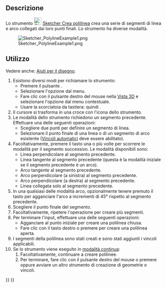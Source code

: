 <languages/>

{{Docnav/it
|[[Sketcher_CreatePoint/it|Punto]]
|[[Sketcher_CreateLine/it|Linea]]
|[[Sketcher_Workbench/it|Sketcher]]
|IconL=Sketcher_CreatePoint.svg
|IconR=Sketcher_CreateLine.svg
|IconC=Workbench_Sketcher.svg
}}

{{GuiCommand/it
|Name=Sketcher CreatePolyline
|Name/it=Sketcher Crea polilinea
|MenuLocation=Schizzo → Geometrie Sketcher → Crea polilinea
|Workbenches=[[Sketcher_Workbench/it|Sketcher]]
|SeeAlso=[[Sketcher_CreateLine/it|Sketcher Linea]]
}}

<span id="Description"></span>
==Descrizione==

Lo strumento [[Image:Sketcher_CreatePolyline.svg|24px]] [[Sketcher_CreatePolyline/it|Sketcher Crea polilinea]] crea una serie di segmenti di linea e arco collegati dai loro punti finali. Lo strumento ha diverse modalità.

[[Image:Sketcher_PolylineExample1.png]]

{{Caption|La polilinea inizia con una linea, un arco tangente, un arco perpendicolare quindi una linea tangente.}}

<span id="Usage"></span>
==Utilizzo==

Vedere anche: [[Sketcher_Workbench/it#Drawing_aids|Aiuti per il disegno]].

# Esistono diversi modi per richiamare lo strumento:
#* Premere il pulsante {{Button|[[Image:Sketcher_CreatePolyline.svg|16px]] [[Sketcher_CreatePolyline/it|Crea polilinea]]}}.
#* Selezionare l'opzione {{MenuCommand|Schizzo → Geometrie Sketcher → [[Image:Sketcher_CreatePolyline.svg|16px]] Crea polilinea}} dal menu.
#* Fare clic con il pulsante destro del mouse nella [[3D_view/it|Vista 3D]] e selezionare l'opzione {{MenuCommand|[[Image:Sketcher_CreatePolyline.svg|16px]] Crea polilinea}} dal menu contestuale.
#* Usare la scorciatoia da tastiera: {{KEY|G}} quindi {{KEY|M}}.
# Il cursore si trasforma in una croce con l'icona dello strumento.
# Le modalità dello strumento richiedono un segmento precedente. Effettuare una delle seguenti operazioni:
#* Scegliere due punti per definire un segmento di linea.
#* Selezionare il punto finale di una linea o di un segmento di arco esistente ([[Sketcher_Workbench/it#Auto_constraints|Vincoli automatici]] deve essere abilitato).
# Facoltativamente, premere il tasto {{KEY|M}} una o più volte per scorrere le modalità per il segmento successivo. Le modalità disponibili sono:
#* Linea perpendicolare al segmento precedente.
#* Linea tangente al segmento precedente (questa è la modalità iniziale se il segmento precedente è un arco).
#* Arco tangente al segmento precedente.
#* Arco perpendicolare (a sinistra) al segmento precedente.
#* Arco perpendicolare (a destra) al segmento precedente.
#* Linea collegata solo al segmento precedente.
# In una qualsiasi delle modalità arco, opzionalmente tenere premuto il tasto {{KEY|Ctrl}} per agganciare l'arco a incrementi di 45° rispetto al segmento precedente.
# Scegliere il punto finale del segmento.
# Facoltativamente, ripetere l'operazione per creare più segmenti.
# Per terminare l'input, effettuare una delle seguenti operazioni:
#* Agganciare al punto iniziale per creare una polilinea chiusa.
#* Fare clic con il tasto destro o premere {{KEY|Esc}} per creare una polilinea aperta.
# I segmenti della polilinea sono stati creati e sono stati aggiunti i vincoli applicabili.
# Se lo strumento viene eseguito in [[Sketcher_Workbench/it#Continue_modes|modalità continua]]:
## Facoltativamente, continuare a creare polilinee.
## Per terminare, fare clic con il pulsante destro del mouse o premere {{KEY|Esc}} oppure avviare un altro strumento di creazione di geometrie o vincoli.


{{Docnav/it
|[[Sketcher_CreatePoint/it|Punto]]
|[[Sketcher_CreateLine/it|Linea]]
|[[Sketcher_Workbench/it|Sketcher]]
|IconL=Sketcher_CreatePoint.svg
|IconR=Sketcher_CreateLine.svg
|IconC=Workbench_Sketcher.svg
}}

{{Sketcher_Tools_navi{{#translation:}}}}
{{Userdocnavi{{#translation:}}}}